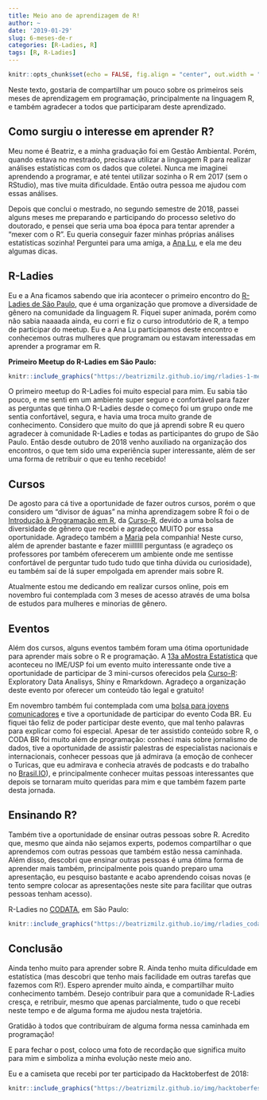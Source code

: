 ```yaml
---
title: Meio ano de aprendizagem de R!
author: ~
date: '2019-01-29'
slug: 6-meses-de-r
categories: [R-Ladies, R]
tags: [R, R-Ladies]
---
```

```r
knitr::opts_chunk$set(echo = FALSE, fig.align = "center", out.width = "100%")
```

Neste texto, gostaria de compartilhar um pouco sobre os primeiros seis meses de aprendizagem em programação, principalmente na linguagem R, e também agradecer a todos que participaram deste aprendizado.

## Como surgiu o interesse em aprender R?
Meu nome é Beatriz, e a minha graduação foi em Gestão Ambiental. Porém, quando estava no mestrado, precisava utilizar a linguagem R para realizar análises estatísticas com os dados que coletei. Nunca me imaginei aprendendo a programar, e até tentei utilizar sozinha o R em 2017 (sem o RStudio), mas tive muita dificuldade. Então outra pessoa me ajudou com essas análises.

Depois que conclui o mestrado, no segundo semestre de 2018, passei alguns meses me preparando e participando do processo seletivo do doutorado, e pensei que seria uma boa época para tentar aprender a “mexer com o R”. Eu queria conseguir fazer minhas próprias análises estatísticas sozinha! Perguntei para uma amiga, a [Ana Lu](https://github.com/analuspi), e ela me deu algumas dicas.

## R-Ladies
Eu e a Ana ficamos sabendo que iria acontecer o primeiro encontro do [R-Ladies de São Paulo](https://www.meetup.com/R-Ladies-Sao-Paulo), que é uma organização que promove a diversidade de gênero na comunidade da linguagem R. Fiquei super animada, porém como não sabia naaaada ainda, eu corri e fiz o curso introdutório de R, a tempo de participar do meetup. Eu e a Ana Lu participamos deste encontro e conhecemos outras mulheres que programam ou estavam interessadas em aprender a programar em R.

**Primeiro Meetup do R-Ladies em São Paulo:**
```r
knitr::include_graphics("https://beatrizmilz.github.io/img/rladies-1-meetup.jpeg")
```

O primeiro meetup do R-Ladies foi muito especial para mim. Eu sabia tão pouco, e me senti em um ambiente super seguro e confortável para fazer as perguntas que tinha.O R-Ladies desde o começo foi um grupo onde me sentia confortável, segura, e havia uma troca muito grande de conhecimento. Considero que muito do que já aprendi sobre R eu quero agradecer à comunidade R-Ladies e todas as participantes do grupo de São Paulo. Então desde outubro de 2018 venho auxiliado na organização dos encontros, o que tem sido uma experiência super interessante, além de ser uma forma de retribuir o que eu tenho recebido!

## Cursos
De agosto para cá tive a oportunidade de fazer outros cursos, porém o que considero um “divisor de águas” na minha aprendizagem sobre R foi o de [Introdução à Programação em R](https://www.curso-r.com/cursos/intro-r/), da [Curso-R](https://www.curso-r.com/), devido a uma bolsa de diversidade de gênero que recebi e agradeço MUITO por essa oportunidade. Agradeço também a [Maria](https://github.com/MaryMS/) pela companhia! Neste curso, além de aprender bastante e fazer miillllll perguntass (e agradeço os professores por também oferecerem um ambiente onde me sentisse confortável de perguntar tudo tudo tudo que tinha dúvida ou curiosidade), eu também saí de lá super empolgada em aprender mais sobre R.

Atualmente estou me dedicando em realizar cursos online, pois em novembro fui contemplada com 3 meses de acesso através de uma bolsa de estudos para mulheres e minorias de gênero.

## Eventos
Além dos cursos, alguns eventos também foram uma ótima oportunidade para aprender mais sobre o R e programação. A [13a aMostra Estatística](https://www.ime.usp.br/~amostra/) que aconteceu no IME/USP foi um evento muito interessante onde tive a oportunidade de participar de 3 mini-cursos oferecidos pela [Curso-R](https://www.curso-r.com/): Exploratory Data Analisys, Shiny e Rmarkdown. Agradeço a organização deste evento por oferecer um conteúdo tão legal e gratuito!

Em novembro também fui contemplada com uma [bolsa para jovens comunicadores](https://escoladedados.org/2018/10/confira-a-lista-dos-selecionados-para-as-bolsas-de-jovens-comunicadores-do-coda-br/) e tive a oportunidade de participar do evento Coda BR. Eu fiquei tão feliz de poder participar deste evento, que mal tenho palavras para explicar como foi especial. Apesar de ter assistido conteúdo sobre R, o CODA BR foi muito além de programação: conheci mais sobre jornalismo de dados, tive a oportunidade de assistir palestras de especialistas nacionais e internacionais, conhecer pessoas que já admirava (a emoção de conhecer o Turicas, que eu admirava e conhecia através de podcasts e do trabalho no [Brasil.IO](https://brasil.io/home)), e principalmente conhecer muitas pessoas interessantes que depois se tornaram muito queridas para mim e que também fazem parte desta jornada.

## Ensinando R?
Também tive a oportunidade de ensinar outras pessoas sobre R. Acredito que, mesmo que ainda não sejamos experts, podemos compartilhar o que aprendemos com outras pessoas que também estão nessa caminhada. Além disso, descobri que ensinar outras pessoas é uma ótima forma de aprender mais também, principalmente pois quando preparo uma apresentação, eu pesquiso bastante e acabo aprendendo coisas novas (e tento sempre colocar as apresentações neste site para facilitar que outras pessoas tenham acesso).

R-Ladies no [CODATA](http://www.ictp-saifr.org/2018-codata-rda-school-of-research-data-science/), em São Paulo:

```r
knitr::include_graphics("https://beatrizmilz.github.io/img/rladies_codata.jpg") 
```

## Conclusão
Ainda tenho muito para aprender sobre R. Ainda tenho muita dificuldade em estatística (mas descobri que tenho mais facilidade em outras tarefas que fazemos com R!). Espero aprender muito ainda, e compartilhar muito conhecimento também. Desejo contribuir para que a comunidade R-Ladies cresça, e retribuir, mesmo que apenas parcialmente, tudo o que recebi neste tempo e de alguma forma me ajudou nesta trajetória.

Gratidão à todos que contribuíram de alguma forma nessa caminhada em programação!

E para fechar o post, coloco uma foto de recordação que significa muito para mim e simboliza a minha evolução neste meio ano.

Eu e a camiseta que recebi por ter participado da Hacktoberfest de 2018:
```r
knitr::include_graphics("https://beatrizmilz.github.io/img/hacktoberfest.jpg")
```